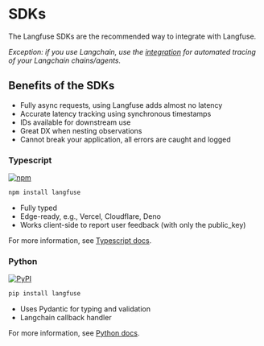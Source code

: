 
# SDKs

The Langfuse SDKs are the recommended way to integrate with Langfuse.

_Exception: if you use Langchain, use the [integration](/docs/langchain) for automated tracing of your Langchain chains/agents._

## Benefits of the SDKs

- Fully async requests, using Langfuse adds almost no latency
- Accurate latency tracking using synchronous timestamps
- IDs available for downstream use
- Great DX when nesting observations
- Cannot break your application, all errors are caught and logged

### Typescript

[![npm](https://img.shields.io/npm/v/langfuse?style=flat-square)](https://www.npmjs.com/package/langfuse)

```sh npm2yarn
npm install langfuse
```

- Fully typed
- Edge-ready, e.g., Vercel, Cloudflare, Deno
- Works client-side to report user feedback (with only the public_key)

For more information, see [Typescript docs](/docs/sdk/typescript).

### Python

[![PyPI](https://img.shields.io/pypi/v/langfuse?style=flat-square)](https://pypi.org/project/langfuse/)

```sh
pip install langfuse
```

- Uses Pydantic for typing and validation
- Langchain callback handler

For more information, see [Python docs](/docs/sdk/python).

